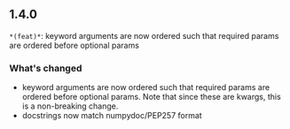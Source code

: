 ## 1.4.0
`*(feat)*`: keyword arguments are now ordered such that required params are ordered before optional params

### What's changed
- keyword arguments are now ordered such that required params are ordered before optional params. Note that since these are kwargs, this is a non-breaking change.
- docstrings now match numpydoc/PEP257 format

